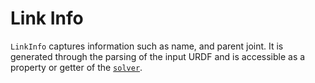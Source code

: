 # Link Info

`LinkInfo` captures information such as name, and parent joint. It is generated through the parsing of the input URDF and is accessible as a property or getter of the [`solver`](../Solver/).